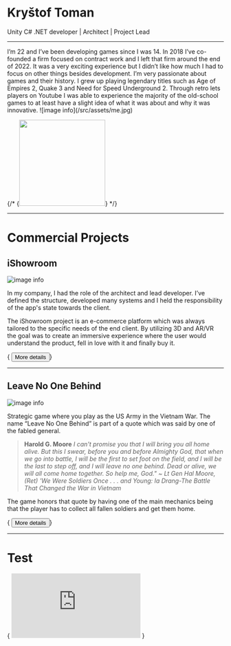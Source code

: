
# Kryštof Toman

Unity C# .NET developer   |   Architect   |   Project Lead

---

<Flex>
  <Flex p={2} sx={{ flex: '0.5 .93 auto' }}>
    <Paragraph>    
    I’m 22 and I’ve been developing games since I was 14. In 2018 I’ve co-founded a firm focused on contract work and I left that firm around the end of 2022. It was a very exciting experience but I didn’t like how much I had to focus on other things besides development.
    I’m very passionate about games and their history. I grew up playing legendary titles such as Age of Empires 2, Quake 3 and Need for Speed Underground 2. Through retro lets players on Youtube I was able to experience the majority of the old-school games to at least have a slight idea of what it was about and why it was innovative.
    </Paragraph>
  </Flex>
  <Flex p={2}>
    ![image info](/src/assets/me.jpg)
  </Flex>
</Flex>





{/* {<img src="/src/assets/me.jpg" width="200" height="200" />} */}


---

# Commercial Projects

## iShowroom

![image info](assets/me.jpg)

In my company, I had the role of the architect and lead developer. I’ve defined the structure, developed many systems and I held the responsibility of the app's state towards the client.

The iShowroom project is an e-commerce platform which was always tailored to the specific needs of the end client. By utilizing 3D and AR/VR the goal was to create an immersive experience where the user would understand the product, fell in love with it and finally buy it.

{ <Button>More details</Button>}

---

## Leave No One Behind

![image info](assets/me.jpg)

Strategic game where you play as the US Army in the Vietnam War. The name “Leave No One Behind” is part of a quote which was said by one of the fabled general. 

> **Harold G. Moore**
*I can't promise you that I will bring you all home alive. But this I swear, before you and before Almighty God, that when we go into battle, I will be the first to set foot on the field, and I will be the last to step off, and I will leave no one behind. Dead or alive, we will all come home together. So help me, God." ~ Lt Gen Hal Moore, (Ret) 'We Were Soldiers Once . . . and Young: Ia Drang-The Battle That Changed the War in Vietnam*
> 

The game honors that quote by having one of the main mechanics being that the player has to collect all fallen soldiers and get them home.

{ <Button>More details</Button>}

---

# Test

{ <Embed src="https://www.youtube.com/embed/lPHeirSix34"/> }
